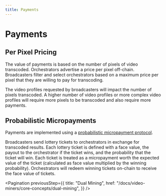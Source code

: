 ```yaml
---
title: Payments
---
```


# Payments

## Per Pixel Pricing

The value of payments is based on the number of pixels of video transcoded.
Orchestrators advertise a price per pixel off-chain. Broadcasters filter and
select orchestrators based on a maximum price per pixel that they are willing to
pay for transcoding.

The video profiles requested by broadcasters will impact the number of pixels
transcoded. A higher number of video profiles or more complex video profiles
will require more pixels to be transcoded and also require more payments.

## Probabilistic Micropayments

Payments are implemented using a
[probabilistic micropayment protocol](https://medium.com/livepeer-blog/streamflow-probabilistic-micropayments-f3a647672462).

Broadcasters send lottery tickets to orchestrators in exchange for transcoded
results. Each lottery ticket is defined with a face value, the payout to the
orchestrator if the ticket wins, and the probability that the ticket will win.
Each ticket is treated as a micropayment worth the expected value of the ticket
(calculated as face value multiplied by the winning probability). Orchestrators
will redeem winning tickets on-chain to receive the face value of tickets.

<Pagination
  previousStep={{
    title: "Dual Mining",
    href: "/docs/video-miners/core-concepts/dual-mining",
  }}
/>
